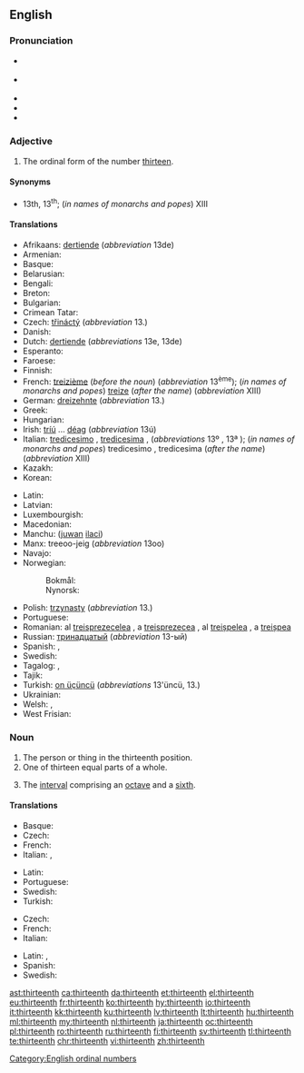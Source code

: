 ==English==
{{ordinalbox|en|12th|13th|14th|twelfth|fourteenth|card=thirteen}}

===Pronunciation===
* {{a|RP}} {{IPA|/ˌθɜːˈtiːnθ/|lang=en}}
* {{a|GenAm}} {{IPA|/ˌθɝˈtiːnθ/|lang=en}}
* {{audio|En-us-thirteenth.ogg|Audio (US)|lang=en}}
* {{rhymes|iːnθ|lang=en}}
* {{hyphenation|thir|teenth|lang=en}}

===Adjective===
{{en-adj|-}}

# The ordinal form of the number [[thirteen]].

====Synonyms====
* 13th, 13<sup>th</sup>; (''in names of monarchs and popes'') XIII

====Translations====
{{trans-top|13th}}
* Afrikaans: [[dertiende]] (''abbreviation'' 13de)
* Armenian: {{t|hy|տասներեքերորդ|sc=Armn}}
* Basque: {{t|eu|hamahirugarren}}
* Belarusian: {{t|be|трына́ццаты|m|sc=Cyrl}}
* Bengali: {{t|bn|ত্রয়োদশ}}
* Breton: {{t+|br|trizekvet}}
* Bulgarian: {{t|bg|тринадесети|sc=Cyrl}}
* Crimean Tatar: {{t|crh|on üçünci}}
* Czech: [[třináctý]] (''abbreviation'' 13.)
* Danish: {{t+|da|trettende}}
* Dutch: [[dertiende]] (''abbreviations'' 13e, 13de)
* Esperanto: {{t|eo|dek-tria}}
* Faroese: {{t|fo|trettandi|m}}
* Finnish: {{t|fi|kolmastoista}}
* French: [[treizième]] (''before the noun'') (''abbreviation'' 13<sup>ème</sup>); (''in names of monarchs and popes'') [[treize]] (''after the name'') (''abbreviation'' XIII)
* German: [[dreizehnte]] (''abbreviation'' 13.)
* Greek: {{t+|el|δέκατος τρίτος|tr=dekatos tritos}}
* Hungarian: {{t+|hu|tizenharmadik}}
* Irish: [[tríú]] ... [[déag]] (''abbreviation'' 13ú)
* Italian: [[tredicesimo]] {{g|m}}, [[tredicesima]] {{g|f}}, (''abbreviations'' 13º {{g|m}}, 13ª {{g|f}}); (''in names of monarchs and popes'') tredicesimo {{g|m}}, tredicesima {{g|f}} (''after the name'') (''abbreviation'' XIII)
* Kazakh: {{t|kk|он үшінші|sc=Cyrl}}
* Korean: {{t+|ko|열셋째|tr=yeolsesjjae}}
{{trans-mid}}
* Latin: {{t|la|tertius decimus}}
* Latvian: {{t+|lv|trīspadsmitais|m}}
* Luxembourgish: {{t|lb|dräizéngt}}
* Macedonian: {{t|mk|тринаесетти|sc=Cyrl}}
* Manchu: ([[juwan]] [[ilaci]])
* Manx: treeoo-jeig (''abbreviation'' 13oo)
* Navajo: {{t|nv|tááʼtsʼáadah góneʼ}}
* Norwegian:
*: Bokmål: {{t|nb|trettende}}
*: Nynorsk: {{t|nn|trettande}}
* Polish: [[trzynasty]] (''abbreviation'' 13.)
* Portuguese: {{t|pt|[[décimo]]-[[terceiro]]}}
* Romanian: al [[treisprezecelea]] {{g|m}}, a [[treisprezecea]] {{g|f}}, al [[treișpelea]] {{qualifier|m, informal}}, a [[treișpea]] {{qualifier|f, informal}}
* Russian: [[тринадцатый]] (''abbreviation'' 13-ый)
* Spanish: {{t+|es|decimotercero|m}}, {{t|es|decimotercera|f}}
* Swedish: {{t+|sv|trettonde}}
* Tagalog: {{t|tl|panlabintatlo}}, {{t|tl|ikalabintatlo}}
* Tajik: {{t|tg|сенздаҳум|sc=Cyrl}}
* Turkish: [[on üçüncü]] (''abbreviations'' 13'üncü, 13.)
* Ukrainian: {{t+|uk|трина́дцятий|m|sc=Cyrl}}
* Welsh: {{t|cy|trydydd ar ddeg|m}}, {{t|cy|trydedd ar ddeg|f}}
* West Frisian: {{t|fy|trettjinde}}
{{trans-bottom}}

===Noun===
{{en-noun}}

# The person or thing in the thirteenth position.
# One of thirteen equal parts of a whole.
# {{context|music|lang=en}} The [[interval]] comprising an [[octave]] and a [[sixth]].

====Translations====
{{trans-top|something in the thirteenth position}}
* Basque: {{t|eu|hamahirugarren}}
* Czech: {{t+|cs|třináctý|m}}
* French: {{t+|fr|treizième|m|f}}
* Italian: {{t+|it|tredicesimo|m}}, {{t|it|tredicesima|f}}
{{trans-mid}}
* Latin: {{t|la|tertius decimus}}
* Portuguese: {{t|pt|[[décimo]]-[[terceiro]]}}
* Swedish: {{t+|sv|trettonde}}
* Turkish: {{t|tr|on üçüncü}}
{{trans-bottom}}

{{trans-top|one of thirteen equal parts of a whole}}
* Czech: {{t|cs|třináctina|f}}
* French: {{t+|fr|treizième|m}}
* Italian: {{t+|it|tredicesimo|m}}
{{trans-mid}}
* Latin: {{t|la|tertium decimum}}, {{t|la|tertium decimum|n}}
* Spanish: {{t+|es|treceavo|m}}
* Swedish: {{t+|sv|trettondel}}
{{trans-bottom}}

[[Category:English ordinal numbers]]

[[ast:thirteenth]]
[[ca:thirteenth]]
[[da:thirteenth]]
[[et:thirteenth]]
[[el:thirteenth]]
[[eu:thirteenth]]
[[fr:thirteenth]]
[[ko:thirteenth]]
[[hy:thirteenth]]
[[io:thirteenth]]
[[it:thirteenth]]
[[kk:thirteenth]]
[[ku:thirteenth]]
[[lv:thirteenth]]
[[lt:thirteenth]]
[[hu:thirteenth]]
[[ml:thirteenth]]
[[my:thirteenth]]
[[nl:thirteenth]]
[[ja:thirteenth]]
[[oc:thirteenth]]
[[pl:thirteenth]]
[[ro:thirteenth]]
[[ru:thirteenth]]
[[fi:thirteenth]]
[[sv:thirteenth]]
[[tl:thirteenth]]
[[te:thirteenth]]
[[chr:thirteenth]]
[[vi:thirteenth]]
[[zh:thirteenth]]